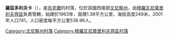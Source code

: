 {{coord|48|43|6|N|27|34|3|E|scale:30000|display=title}}

'''羅茲多利夫卡'''（{{lang-uk|Роздолівка}}），是[[烏克蘭|烏克蘭]]的村落，位於該國西南部[[文尼察州|文尼察州]]，由[[穆羅瓦尼庫里利夫齊區|穆羅瓦尼庫里利夫齊區]]負責管轄，始建於1963年，面積1.38平方公里，海拔高度249米，2001年人口741，人口密度每平方公里536.96人。

[[Category:文尼察州村落|Category:文尼察州村落]]
[[Category:穆羅瓦尼庫里利夫齊區村落|Category:穆羅瓦尼庫里利夫齊區村落]]


{{Vinnytsia-geo-stub}}